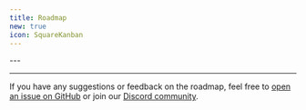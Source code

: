 ```yaml
---
title: Roadmap
new: true
icon: SquareKanban
---
```





<RoadmapComponent/>
---
<AchievementsComponent/>

---

If you have any suggestions or feedback on the roadmap, feel free to [open an issue on GitHub](https://github.com/preetsuthar17/HextaUI) or join our [Discord community](https://discord.gg/hG4dkbMcZf).
